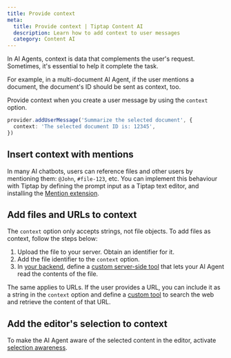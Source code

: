 ```yaml
---
title: Provide context
meta:
  title: Provide context | Tiptap Content AI
  description: Learn how to add context to user messages
  category: Content AI
---
```


In AI Agents, context is data that complements the user's request. Sometimes, it's essential to help it complete the task.

For example, in a multi-document AI Agent, if the user mentions a document, the document's ID should be sent as context, too.

Provide context when you create a user message by using the `context` option.

```ts
provider.addUserMessage('Summarize the selected document', {
  context: 'The selected document ID is: 12345',
})
```

## Insert context with mentions

In many AI chatbots, users can reference files and other users by mentioning them: `@John`, `#file-123`, etc. You can implement this behaviour with Tiptap by defining
the prompt input as a Tiptap text editor, and installing the [Mention extension](/editor/extensions/nodes/mention).

## Add files and URLs to context

The `context` option only accepts strings, not file objects. To add files as context, follow the steps below:

1. Upload the file to your server. Obtain an identifier for it.
2. Add the file identifier to the `context` option.
3. In [your backend](/content-ai/capabilities/agent/custom-llms), define a [custom server-side tool](/content-ai/capabilities/agent/custom-llms/server-side-tools) that lets your AI Agent read the contents of the file.

The same applies to URLs. If the user provides a URL, you can include it as a string in the `context` option and define a [custom tool](/content-ai/capabilities/agent/custom-llms/server-side-tools) to search the web and retrieve the content of that URL.

## Add the editor's selection to context

To make the AI Agent aware of the selected content in the editor, activate [selection awareness](/content-ai/capabilities/agent/features/selection-awareness).
